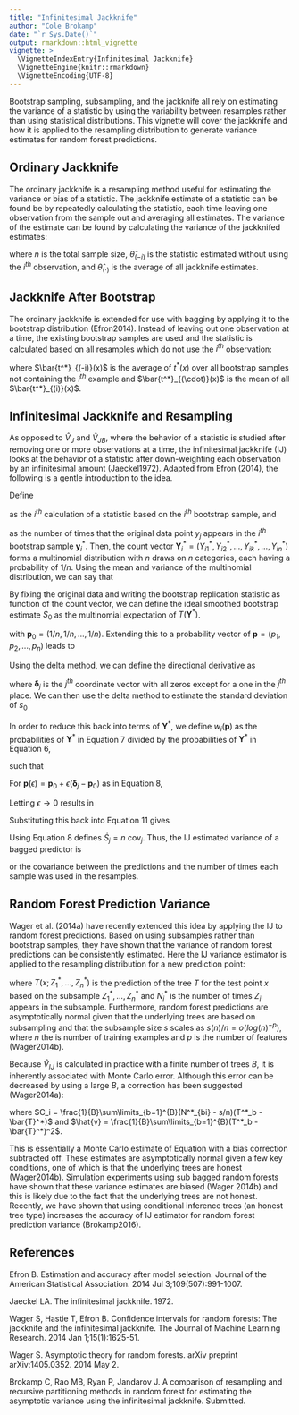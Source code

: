 ```yaml
---
title: "Infinitesimal Jackknife"
author: "Cole Brokamp"
date: "`r Sys.Date()`"
output: rmarkdown::html_vignette
vignette: >
  \VignetteIndexEntry{Infinitesimal Jackknife}
  \VignetteEngine{knitr::rmarkdown}
  \VignetteEncoding{UTF-8}
---
```


<script type="text/x-mathjax-config">
MathJax.Hub.Config({
  TeX: { 
      equationNumbers: { 
            autoNumber: "AMS",
            formatNumber: function (n) {return ''+n}
      } 
  }
});
</script>

Bootstrap sampling, subsampling, and the jackknife all rely on estimating the variance of a statistic by using the variability between resamples rather than using statistical distributions. This vignette will cover the jackknife and how it is applied to the resampling distribution to generate variance estimates for random forest predictions.

## Ordinary Jackknife

The ordinary jackknife is a resampling method useful for estimating the variance or bias of a statistic.  The jackknife estimate of a statistic can be found be by repeatedly calculating the statistic, each time leaving one observation from the sample out and averaging all estimates.  The variance of the estimate can be found by calculating the variance of the jackknifed estimates:

\begin{equation}
\hat{V}_{J} = \frac{n-1}{n}\sum\limits_{i=1}^{n} \left(\hat{\theta}_{(-i)} - \hat{\theta}_{(\cdot)}\right)^2
\end{equation}

where $n$ is the total sample size, $\hat{\theta}_{(-i)}$ is the statistic estimated without using the $i^{th}$ observation, and $\hat{\theta}_{(\cdot)}$ is the average of all jackknife estimates.

## Jackknife After Bootstrap

The ordinary jackknife is extended for use with bagging by applying it to the bootstrap distribution (Efron2014).  Instead of leaving out one observation at a time, the existing bootstrap samples are used and the statistic is calculated based on all resamples which do not use the $i^{th}$ observation:


\begin{equation}
\hat{V}_{JB} = \frac{n-1}{n}\sum\limits_{i=1}^{n} \left(\bar{t^*}_{(-i)}(x) - \bar{t^*}_{(\cdot)}(x)\right)^2
\end{equation}

where $\bar{t^*}_{(-i)}(x)$ is the average of $t^*(x)$ over all bootstrap samples not containing the $i^{th}$ example and $\bar{t^*}_{(\cdot)}(x)$ is the mean of all $\bar{t^*}_{(i)}(x)$.


## Infinitesimal Jackknife and Resampling

As opposed to $\hat{V}_{J}$ and $\hat{V}_{JB}$, where the behavior of a statistic is studied after removing one or more observations at a time, the infinitesimal jackknife (IJ) looks at the behavior of a statistic after down-weighting each observation by an infinitesimal amount (Jaeckel1972). Adapted from Efron (2014), the following is a gentle introduction to the idea.

Define

\begin{equation}
t_i^*=t(\mathbf{y}_i^*)~~~~~~~~~~~~\mathbf{y}_i^*=(y_{i1}^*,y_{i2}^*,...,y_{ik}^*,...,y_{in}^*)
\end{equation} 

as the $i^{th}$ calculation of a statistic based on the $i^{th}$ bootstrap sample, and

\begin{equation}
Y^*_{ij}=\#\{y^*_{ik}=y_j\}
\end{equation}

as the number of times that the original data point $y_j$ appears in the $i^{th}$ bootstrap sample $\mathbf{y}^*_i$.  Then, the count vector $\mathbf{Y}_i^*=(Y_{i1}^*,Y_{i2}^*,...,Y_{ik}^*,...,Y_{in}^*)$ forms a multinomial distribution with $n$ draws on $n$ categories, each having a probability of $1/n$.  Using the mean and variance of the multinomial distribution, we can say that 

\begin{equation}
\mathbf{Y}^*_i \sim (\mathbf{1}_n,\mathbf{I}-\mathbf{1}_n\mathbf{1}_n^T/n).
\end{equation}

By fixing the original data and writing the bootstrap replication statistic as function of the count vector, we can define the ideal smoothed bootstrap estimate $S_0$ as the multinomial expectation of $T(\mathbf{Y}^*)$. 

\begin{equation}\label{eq:S_0}
S_0=E[T(\mathbf{Y}^*)],~~~\mathbf{Y}^* \sim \text{Mult}_n(n,\mathbf{p}_0),
\end{equation}

with $\mathbf{p}_0=(1/n,1/n,...,1/n)$. Extending this to a probability vector of $\mathbf{p}=(p_1,p_2,...,p_n)$ leads to

\begin{equation}\label{eq:S(p)}
S(\mathbf{p})=E[T(\mathbf{Y}^*)],~~~\mathbf{Y}^* \sim \text{Mult}_n(n,\mathbf{p}),
\end{equation}

Using the delta method, we can define the directional derivative as

\begin{equation}\label{eq:S_j}
\dot{S}_j=\lim\limits_{\epsilon\rightarrow0}\frac{S(\mathbf{p}_0+\epsilon(\pmb{\delta}_j - \mathbf{p}_0))-S(\mathbf{p}_0)}{\epsilon}
\end{equation}

where $\pmb{\delta}_j$ is the $j^{th}$ coordinate vector with all zeros except for a one in the $j^{th}$ place. We can then use the delta method to estimate the standard deviation of $s_0$

\begin{equation}
\frac{\left(\sum_{j=1}^{n}\dot{S}_j^2\right)^{1/2}}{n}
\end{equation}

In order to reduce this back into terms of $\mathbf{Y}^*$, we define $w_i(\mathbf{p})$ as the probabilities of $\mathbf{Y}^*$ in Equation 7 divided by the probabilities of $\mathbf{Y}^*$ in Equation 6,

\begin{equation}
w_i(\mathbf{p})=\prod_{k=1}^{n}(np_k)^{Y^*_{ik}},
\end{equation}

such that

\begin{equation}\label{eq:weights}
S(\mathbf{p})=\sum_{i=1}^{B}w_i(\mathbf{p})t_i^*/B
\end{equation}

For $\mathbf{p}(\epsilon)=\mathbf{p}_0+\epsilon(\mathbf{\delta}_j-\mathbf{p}_0)$ as in Equation 8,

\begin{equation}
w_i(\mathbf{p})=(1+(n-1)\epsilon)^{Y^*_{ij}}(1-\epsilon)^{\sum_{k\neq j}Y^*_{ik}}
\end{equation}

Letting $\epsilon \rightarrow 0$ results in 

\begin{equation}
w_i(\mathbf{p})\doteq 1 + n\epsilon (Y^*_{ij}-1)
\end{equation}

Substituting this back into Equation 11 gives

\begin{equation}
S(\mathbf{p}(\epsilon)) \doteq \sum_{i=1}^{B}[1+n\epsilon(Y^*_{ij}-1)]t^*_i/B = s_0 + n \epsilon~\text{cov}_j
\end{equation}

Using Equation 8 defines $\dot{S}_j=n~\text{cov}_j$.
Thus, the IJ estimated variance of a bagged predictor is 

\begin{equation}
\hat{V}_{IJ}=\sum_{j=1}^{n}\text{cov}_j
\end{equation}

or the covariance between the predictions and the number of times each sample was used in the resamples.

## Random Forest Prediction Variance

Wager et al. (2014a) have recently extended this idea by applying the IJ to random forest predictions.  Based on using subsamples rather than bootstrap samples, they have shown that the variance of random forest predictions can be consistently estimated.  Here the IJ variance estimator is applied to the resampling distribution for a new prediction point:

\begin{equation}
\label{eq:IJ}
\hat{V}_{IJ} = \sum\limits_{i=1}^{n} Cov_*\left[T(x; Z^*_1,...,Z^*_n),N^*_i\right]
\end{equation}

where $T(x; Z^*_1,...,Z^*_n)$ is the prediction of the tree $T$ for the test point $x$ based on the subsample $Z^*_1,...,Z^*_n$ and $N^*_i$ is the number of times $Z_i$ appears in the subsample. Furthermore, random forest predictions are asymptotically normal given that the underlying trees are based on subsampling and that the subsample size $s$ scales as $s(n)/n=o(log(n)^{-p})$, where $n$ the is number of training examples and $p$ is the number of features (Wager2014b).  

Because $\hat{V}_{IJ}$ is calculated in practice with a finite number of trees $B$, it is inherently associated with Monte Carlo error. Although this error can be decreased by using a large $B$, a correction has been suggested (Wager2014a):

\begin{equation}
\label{eq:IJB}
\hat{V}_{IJ}^B = \sum\limits_{i=1}^{n}C_i^2 - \frac{s(n-s)}{n}\frac{\hat{v}}{B}
\end{equation}

where $C_i = \frac{1}{B}\sum\limits_{b=1}^{B}(N^*_{bi} - s/n)(T^*_b - \bar{T}^*)$ and $\hat{v} = \frac{1}{B}\sum\limits_{b=1}^{B}(T^*_b - \bar{T}^*)^2$. 

This is essentially a Monte Carlo estimate of Equation \ref{eq:IJ} with a bias correction subtracted off. These estimates are asymptotically normal given a few key conditions, one of which is that the underlying trees are honest (Wager2014b). Simulation experiments using sub bagged random forests have shown that these variance estimates are biased (Wager 2014b) and this is likely due to the fact that the underlying trees are not honest. Recently, we have shown that using conditional inference trees (an honest tree type) increases the accuracy of IJ estimator for random forest prediction variance (Brokamp2016).

## References

Efron B. Estimation and accuracy after model selection. Journal of the American Statistical Association. 2014 Jul 3;109(507):991-1007.

Jaeckel LA. The infinitesimal jackknife. 1972.

Wager S, Hastie T, Efron B. Confidence intervals for random forests: The jackknife and the infinitesimal jackknife. The Journal of Machine Learning Research. 2014 Jan 1;15(1):1625-51.

Wager S. Asymptotic theory for random forests. arXiv preprint arXiv:1405.0352. 2014 May 2.

Brokamp C, Rao MB, Ryan P, Jandarov J. A comparison of resampling and recursive partitioning methods in random forest for estimating the asymptotic variance using the infinitesimal jackknife. Submitted.



